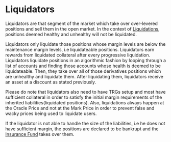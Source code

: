 # Liquidators

Liquidators are that segment of the market which take over over-levered positions and sell them in the open market.
In the context of [Liquidations](/dex-concepts/liquidations), positions deemed healthy and unhealthy will not be liquidated.

Liquidators only liquidate those positions whose margin levels are below the maintenance margin levels, i.e liquidateable positions.
Liquidators earn rewards from liquidated collateral after every progressive liquidation. Liquidators liquidate positions in an algorithmic
fashion by looping through a list of accounts and finding those accounts whose health is deemed to be liquidateable. Then,
they take over all of those derivatives positions which are unhealthy and liquidate them. After liquidating them, liquidators receive
an asset at a discount as stated previously.

Please do note that liquidators also need to have TRGs setup and most have sufficient collateral in order to satisfy the initial margin
requirements of the inherited liabilities(liquidated positions). Also, liquidations always happen at the Oracle Price and not at the Mark Price
in order to prevent false and wacky prices being used to liquidate users.

If the liquidator is not able to handle the size of the liabilities, i.e he does not have sufficient margin, the positions are declared
to be bankrupt and the [Insurance Fund](/dex-concepts/insurance-fund) takes over them.

